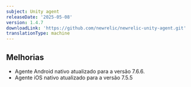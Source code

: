 ```yaml
---
subject: Unity agent
releaseDate: '2025-05-08'
version: 1.4.7
downloadLink: 'https://github.com/newrelic/newrelic-unity-agent.git'
translationType: machine
---
```


## Melhorias

* Agente Android nativo atualizado para a versão 7.6.6.
* Agente iOS nativo atualizado para a versão 7.5.5